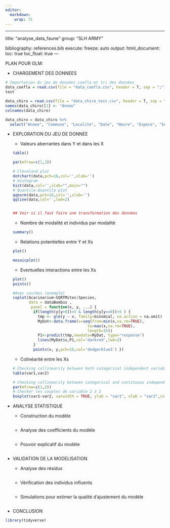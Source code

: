 ```yaml
---
editor: 
  markdown: 
    wrap: 72
---
```


------------------------------------------------------------------------

title: "analyse_data_faune" group: "SLH ARMY"

bibliography: references.bib execute: freeze: auto output:
html_document: toc: true toc_float: true ---

PLAN POUR GLM:

-   CHARGEMENT DES DONNEES

```r
# Importation du jeu de données coefla et tri des données
data_coefla = read.csv(file = "data_coefla.csv", header = T, sep = ";")
test


```

```r
data_chiro = read.csv(file = "data_chiro_test.csv", header = T, sep = ";")
names(data_chiro)[1] <- "Annee"
colnames(data_chiro)

data_chiro = data_chiro %>%
  select("Annee", "Commune", "Localite", "Date", "Heure", "Espece", "Sexe", "Repro", "Age", "AB", "D5", "D3", "Masse", "MF", "DC", "Milieu") 

```

-   EXPLORATION DU JEU DE DONNEE

    -   Valeurs aberrantes dans Y et dans les X

    ```r
    table()

    par(mfrow=c(1,3))

    # Cleveland plot
    dotchart(data,pch=16,col='',xlab='')
    # Histogram
    hist(data,col='',xlab="",main="")
    # Quantile-Quantile plot
    qqnorm(data,pch=16,col='',xlab='')
    qqline(data,col='',lwd=2)


    ## Voir si il faut faire une transformation des données


    ```

    -   Nombre de modalité et individus par modalité

    ```r
    summary()

    ```

    -   Relations potentielles entre Y et Xs

    ```r
    plot()

    mosaicplot()
    ```

    -   Eventuelles interactions entre les Xs

    ```r
    plot()
    points()

    #Avec courbes (exemple)
    coplot(Acarinarium~SQRTMites|Species,
           data = dataBombus ,
            panel = function(x, y, ...) {
             if(length(y[y>0])>5 & length(y[y==0])>5 ) {
               tmp <- glm(y ~ x, family=binomial, na.action = na.omit)
               MyDat<-data.frame(x=seq(from=min(x,na.rm=TRUE),
                                     to=max(x,na.rm=TRUE),
                                     length=25))
               P1<-predict(tmp,newdata=MyDat, type="response")
               lines(MyDat$x,P1,col='darkred',lwd=2)
             }
             points(x, y,pch=16,col='dodgerblue3') })
    ```

    -   Colinéarité entre les Xs

    ```r
    # Checking collinearity between both categorical independent variables
    table(var1,var2)

    # Checking collinearity between categorical and continuous independent variables
    par(mfrow=c(1,2))
    # Checker les couples de variable 2 à 2
    boxplot(var1~var2, varwidth = TRUE, ylab = "var1", xlab = "var2",col=c('dodgerblue3','darkred'), main = "")

    ```

-   ANALYSE STATISTIQUE

    -   Construction du modèle

    ```r
    ```

    -   Analyse des coefficients du modèle

    ```r
    ```

    -   Pouvoir explicatif du modèle

    ```r
    ```

-   VALIDATION DE LA MODELISATION

    -   Analyse des résidus

    ```r
    ```

    -   Vérification des individus influents

    ```r
    ```

    -   Simulations pour estimer la qualité d'ajustement du modèle

    ```r
    ```

-   CONCLUSION

```r
library(tidyverse)
```
